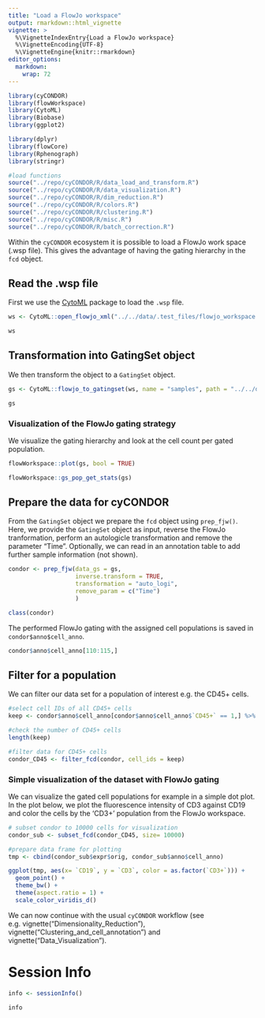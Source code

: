 ```yaml
---
title: "Load a FlowJo workspace"
output: rmarkdown::html_vignette
vignette: >
  %\VignetteIndexEntry{Load a FlowJo workspace}
  %\VignetteEncoding{UTF-8}
  %\VignetteEngine{knitr::rmarkdown}
editor_options: 
  markdown: 
    wrap: 72
---
```


```r
library(cyCONDOR)
library(flowWorkspace)
library(CytoML)
library(Biobase)
library(ggplot2)
```

```r
library(dplyr)
library(flowCore)
library(Rphenograph)
library(stringr)

#load functions 
source("../repo/cyCONDOR/R/data_load_and_transform.R")
source("../repo/cyCONDOR/R/data_visualization.R")
source("../repo/cyCONDOR/R/dim_reduction.R")
source("../repo/cyCONDOR/R/colors.R")
source("../repo/cyCONDOR/R/clustering.R")
source("../repo/cyCONDOR/R/misc.R")
source("../repo/cyCONDOR/R/batch_correction.R")

```

Within the `cyCONDOR` ecosystem it is possible to load a FlowJo work space (.wsp file). This gives the advantage of having the gating hierarchy in the `fcd` object.

## Read the .wsp file

First we use the [CytoML](https://doi.org/10.18129/B9.bioc.CytoML) package to load the `.wsp` file.

```r
ws <- CytoML::open_flowjo_xml("../../data/.test_files/flowjo_workspace.wsp")

ws
```

## Transformation into **GatingSet** object

We then transform the object to a `GatingSet` object.

```r
gs <- CytoML::flowjo_to_gatingset(ws, name = "samples", path = "../../data/.test_files/fcs_flowjo_ws/")

gs
```

### Visualization of the FlowJo gating strategy

We visualize the gating hierarchy and look at the cell count per gated population.

```r
flowWorkspace::plot(gs, bool = TRUE)
```

```r
flowWorkspace::gs_pop_get_stats(gs)
```


## Prepare the data for **cyCONDOR**

From the `GatingSet` object we prepare the `fcd` object using `prep_fjw()`. Here, we provide the `GatingSet` object as input, reverse the FlowJo tranformation, perform an autologicle transformation and remove the parameter "Time". Optionally, we can read in an annotation table to add further sample information (not shown).

```r
condor <- prep_fjw(data_gs = gs, 
                   inverse.transform = TRUE,
                   transformation = "auto_logi",
                   remove_param = c("Time")
                   )

class(condor)
```

The performed FlowJo gating with the assigned cell populations is saved in `condor$anno$cell_anno`.
```r
condor$anno$cell_anno[110:115,]
```


## Filter for a population

We can filter our data set for a population of interest e.g. the CD45+ cells.

```r
#select cell IDs of all CD45+ cells
keep <- condor$anno$cell_anno[condor$anno$cell_anno$`CD45+` == 1,] %>% rownames()

#check the number of CD45+ cells
length(keep)

#filter data for CD45+ cells
condor_CD45 <- filter_fcd(condor, cell_ids = keep)
```


### Simple visualization of the dataset with FlowJo gating

We can visualize the gated cell populations for example in a simple dot plot. In the plot below, we plot the fluorescence intensity of CD3 against CD19 and color the cells by the 'CD3+' population from the FlowJo workspace.

```r
# subset condor to 10000 cells for visualization
condor_sub <- subset_fcd(condor_CD45, size= 10000)

#prepare data frame for plotting
tmp <- cbind(condor_sub$expr$orig, condor_sub$anno$cell_anno)

ggplot(tmp, aes(x= `CD19`, y = `CD3`, color = as.factor(`CD3+`))) +
  geom_point() + 
  theme_bw() + 
  theme(aspect.ratio = 1) + 
  scale_color_viridis_d()
```

We can now continue with the usual `cyCONDOR` workflow (see e.g. vignette("Dimensionality_Reduction"), vignette("Clustering_and_cell_annotation") and vignette("Data_Visualization").



# Session Info
```r
info <- sessionInfo()

info
```

